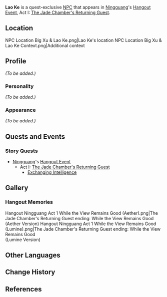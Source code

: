 {{Character Infobox
|type             = Quest NPC
|image            = NPC Lao Ke.png
|region           = Liyue
|voiceEN          = [https://www.alejandrosaab.com/ Alejandro Saab]<ref>Twitter: [https://twitter.com/KaggyFilms/status/1511860388270260226 EN VA Self Announcement]</ref>
}}
'''Lao Ke''' is a quest-exclusive [[NPC]] that appears in [[Ningguang]]'s [[Hangout Event]], Act I: [[The Jade Chamber's Returning Guest]].

==Location==
<gallery hideaddbutton="true" captionalign="center">
NPC Location Big Xu & Lao Ke.png|Lao Ke's location
NPC Location Big Xu & Lao Ke Context.png|Additional context
</gallery>

==Profile==
<!-- detailed story/lore information goes here -->
''(To be added.)''

===Personality===
''(To be added.)''

===Appearance===
''(To be added.)''

==Quests and Events==
===Story Quests===
* [[Ningguang]]'s [[Hangout Event]]
** Act I: [[The Jade Chamber's Returning Guest]]
*** [[Exchanging Intelligence]]

==Gallery==
===Hangout Memories===
<gallery hideaddbutton="true" captionalign="center">
Hangout Ningguang Act 1 While the View Remains Good (Aether).png|The Jade Chamber's Returning Guest ending: While the View Remains Good<br />(Aether Version)
Hangout Ningguang Act 1 While the View Remains Good (Lumine).png|The Jade Chamber's Returning Guest ending: While the View Remains Good<br />(Lumine Version)
</gallery>

==Other Languages==
{{Other Languages
|default_hidden = 1
|en      = Lao Ke
|zhs     = 老克
|zhs_rm  = Lǎo Kè
|zht     = 老克
|zht_rm  = Lǎo Kè
|ja      = 克
|ja_rm   = Kou{{Assumed}}
|ko      = 극환
|ko_rm   = Geukhwan
|es      = Lao Ke
|fr      = Lao Ke
|ru      = Лао Кэ
|th      = Lao Ke
|vi      = Lao Ke
|de      = Lao Ke
|id      = Lao Ke
|pt      = Lao Ke
}}

==Change History==
{{Change History|2.4}}

==References==
{{Reflist}}
